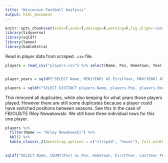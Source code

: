 ```yaml
---
title: "Wisconsin Football Analysis"
output: html_document
---
```


```r
knitr::opts_chunk$set(echo=T,eval=T,message=F,warning=F,fig.align='center')
library(tidyverse)
library(sqldf)
library(lemon)
library(kableExtra)
```

Read in player data from scraped `.csv` file.

```r
players = read_csv("players.csv") %>% select(Name, Pos, Hometown, Year)


player_years = sqldf("SELECT Name, MIN(YEAR) AS FirstYear, MAX(YEAR) AS LastYear FROM players GROUP BY Name")

players = sqldf("SELECT DISTINCT players.Name, players.Pos, players.Hometown, player_years.FirstYear as FirstYear, player_years.LastYear as LastYear FROM players LEFT JOIN player_years ON players.Name=player_years.Name")
```

This removed all duplicates, while also keeping for what years those players played. However there are still some duplicates because a player could have switched positions between seasons. See this in the case of FB/OLB/TE Riley Nowakowski. We still have three individual rows for this one player.

```r
players %>% 
  filter(Name == "Riley Nowakowski") %>%
  kbl() %>% 
  kable_classic_2(bootstrap_options = c("striped", "hover"), full_width = F, font_size=20)
  
```
```r
sqldf("SELECT Name, COUNT(Pos) as Pos, Hometown, FirstYear, LastYear FROM players GROUP BY Name")
```


